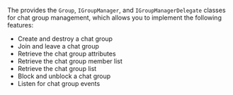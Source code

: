 <PlatformWrapper platform="unity">

The <Vg k="CHAT_SDK"/> provides the `Group`, `IGroupManager`, and `IGroupManagerDelegate` classes for chat group management, which allows you to implement the following features:

- Create and destroy a chat group
- Join and leave a chat group
- Retrieve the chat group attributes
- Retrieve the chat group member list
- Retrieve the chat group list
- Block and unblock a chat group
- Listen for chat group events

</PlatformWrapper>